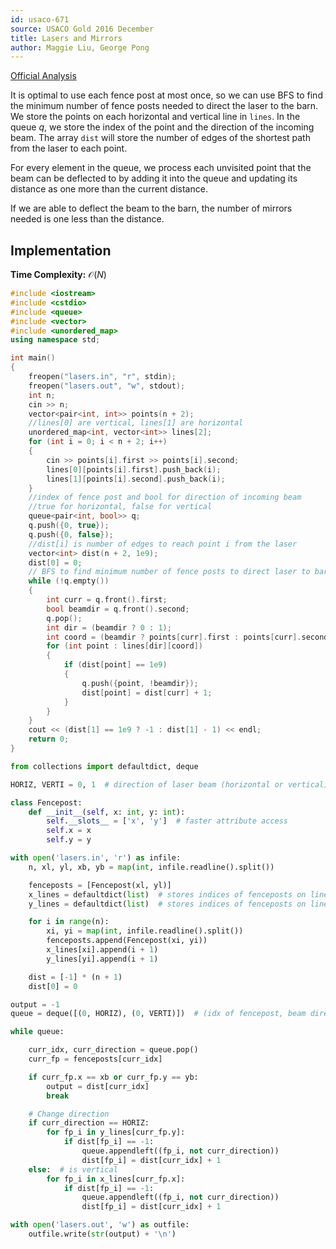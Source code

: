 ```yaml
---
id: usaco-671
source: USACO Gold 2016 December
title: Lasers and Mirrors
author: Maggie Liu, George Pong
---
```


[Official Analysis](http://www.usaco.org/current/data/sol_lasers_gold_dec16.html)

It is optimal to use each fence post at most once, so we can use BFS to find the
minimum number of fence posts needed to direct the laser to the barn. We store
the points on each horizontal and vertical line in $\texttt{lines}$. In the
queue $q$, we store the index of the point and the direction of the incoming
beam. The array $\texttt{dist}$ will store the number of edges of the shortest
path from the laser to each point.

For every element in the queue, we process each unvisited point that the beam
can be deflected to by adding it into the queue and updating its distance as one
more than the current distance.

If we are able to deflect the beam to the barn, the number of mirrors needed is
one less than the distance.

## Implementation

**Time Complexity:** $\mathcal{O}(N)$

<LanguageSection>

<CPPSection>

```cpp
#include <iostream>
#include <cstdio>
#include <queue>
#include <vector>
#include <unordered_map>
using namespace std;

int main()
{
	freopen("lasers.in", "r", stdin);
	freopen("lasers.out", "w", stdout);
	int n;
	cin >> n;
	vector<pair<int, int>> points(n + 2);
	//lines[0] are vertical, lines[1] are horizontal
	unordered_map<int, vector<int>> lines[2];
	for (int i = 0; i < n + 2; i++)
	{
		cin >> points[i].first >> points[i].second;
		lines[0][points[i].first].push_back(i);
		lines[1][points[i].second].push_back(i);
	}
	//index of fence post and bool for direction of incoming beam
	//true for horizontal, false for vertical
	queue<pair<int, bool>> q;
	q.push({0, true});
	q.push({0, false});
	//dist[i] is number of edges to reach point i from the laser
	vector<int> dist(n + 2, 1e9);
	dist[0] = 0;
	// BFS to find minimum number of fence posts to direct laser to barn
	while (!q.empty())
	{
		int curr = q.front().first;
		bool beamdir = q.front().second;
		q.pop();
		int dir = (beamdir ? 0 : 1);
		int coord = (beamdir ? points[curr].first : points[curr].second);
		for (int point : lines[dir][coord])
		{
			if (dist[point] == 1e9)
			{
				q.push({point, !beamdir});
				dist[point] = dist[curr] + 1;
			}
		}
	}
	cout << (dist[1] == 1e9 ? -1 : dist[1] - 1) << endl;
	return 0;
}
```

</CPPSection>

<PySection>

```py
from collections import defaultdict, deque

HORIZ, VERTI = 0, 1  # direction of laser beam (horizontal or vertical)

class Fencepost:
	def __init__(self, x: int, y: int):
		self.__slots__ = ['x', 'y']  # faster attribute access
		self.x = x
		self.y = y

with open('lasers.in', 'r') as infile:
	n, xl, yl, xb, yb = map(int, infile.readline().split())

	fenceposts = [Fencepost(xl, yl)]
	x_lines = defaultdict(list)  # stores indices of fenceposts on line x = key
	y_lines = defaultdict(list)  # stores indices of fenceposts on line y = key

	for i in range(n):
		xi, yi = map(int, infile.readline().split())
		fenceposts.append(Fencepost(xi, yi))
		x_lines[xi].append(i + 1)
		y_lines[yi].append(i + 1)

	dist = [-1] * (n + 1)
	dist[0] = 0

output = -1
queue = deque([(0, HORIZ), (0, VERTI)])  # (idx of fencepost, beam direction)

while queue:

	curr_idx, curr_direction = queue.pop()
	curr_fp = fenceposts[curr_idx]

	if curr_fp.x == xb or curr_fp.y == yb:
		output = dist[curr_idx]
		break

	# Change direction
	if curr_direction == HORIZ:
		for fp_i in y_lines[curr_fp.y]:
			if dist[fp_i] == -1:
				queue.appendleft((fp_i, not curr_direction))
				dist[fp_i] = dist[curr_idx] + 1
	else:  # is vertical
		for fp_i in x_lines[curr_fp.x]:
			if dist[fp_i] == -1:
				queue.appendleft((fp_i, not curr_direction))
				dist[fp_i] = dist[curr_idx] + 1

with open('lasers.out', 'w') as outfile:
	outfile.write(str(output) + '\n')
```

</PySection>

</LanguageSection>
